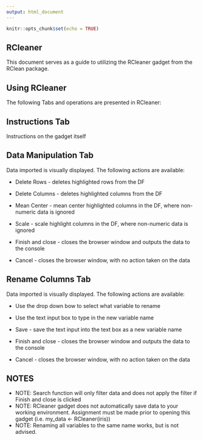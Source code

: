 ```yaml
---
output: html_document
---
```


```r
knitr::opts_chunk$set(echo = TRUE)
```

## RCleaner

This document serves as a guide to utilizing the RCleaner gadget from the RClean package.

## Using RCleaner

The following Tabs and operations are presented in RCleaner:

## Instructions Tab

Instructions on the gadget itself

## Data Manipulation Tab

Data imported is visually displayed.  The following actions are available:

- Delete Rows - deletes highlighted rows from the DF
- Delete Columns - deletes highlighted columns from the DF
- Mean Center - mean center highlighted columns in the DF, where non-numeric data is ignored
- Scale - scale highlight columns in the DF, where non-numeric data is ignored

- Finish and close - closes the browser window and outputs the data to the console
- Cancel - closes the browser window, with no action taken on the data

## Rename Columns Tab

Data imported is visually displayed.  The following actions are available:

 - Use the drop down bow to select what variable to rename
 - Use the text input box to type in the new variable name
 - Save - save the text input into the text box as a new variable name
 
 - Finish and close - closes the browser window and outputs the data to the console
 - Cancel - closes the browser window, with no action taken on the data

## NOTES
- NOTE: Search function will only filter data and does not apply the filter if Finish and close is clicked
- NOTE: RCleaner gadget does not automatically save data to your working environment.  Assignment must be made prior to opening this gadget (i.e. my_data <- RCleaner(iris))
- NOTE: Renaming all variables to the same name works, but is not advised.

